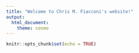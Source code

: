 ```yaml
---
title: "Welcome to Chris M. Fiacconi's website!"
output: 
  html_document:
    theme: cosmo 
---
```

```r
knitr::opts_chunk$set(echo = TRUE)
```